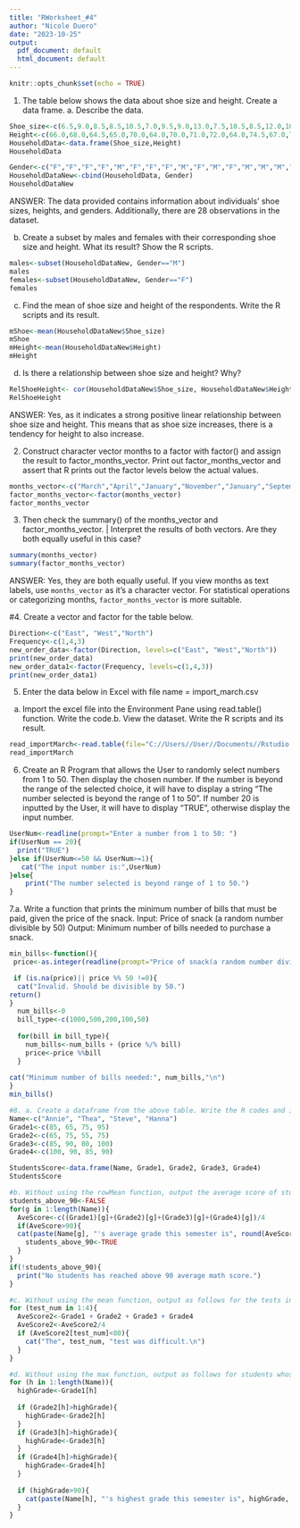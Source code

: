 ---
title: "RWorksheet_#4"
author: "Nicole Duero"
date: "2023-10-25"
output:
  pdf_document: default
  html_document: default
---

```{r setup, include=FALSE}
knitr::opts_chunk$set(echo = TRUE)
```
1. The table below shows the data about shoe size and height. Create a data frame. a. Describe the data.
```{r}
Shoe_size<-c(6.5,9.0,8.5,8.5,10.5,7.0,9.5,9.0,13.0,7.5,10.5,8.5,12.0,10.5,13.0,11.5,8.5,5.0,10.0,6.5,7.5,8.5,10.5,8.5,10.5,11.0,9.0,13.0)
Height<-c(66.0,68.0,64.5,65.0,70.0,64.0,70.0,71.0,72.0,64.0,74.5,67.0,71.0,71.0,77.0,72.0,59.0,62.0,72.0,66.0,64.0,67.0,73.0,69.0,72.0,70.0,69.0,70.0)
HouseholdData<-data.frame(Shoe_size,Height)
HouseholdData

Gender<-c("F","F","F","F","M","F","F","F","M","F","M","F","M","M","M","M","F","F","M","F","F","M","M","F","M","M","M","M")
HouseholdDataNew<-cbind(HouseholdData, Gender)
HouseholdDataNew
```
ANSWER: The data provided contains information about individuals' shoe sizes, heights, and genders. Additionally, there are 28 observations in the dataset.

b. Create a subset by males and females with their corresponding shoe size and height. What its result? Show the R scripts.
```{r}
males<-subset(HouseholdDataNew, Gender=="M")
males
females<-subset(HouseholdDataNew, Gender=="F")
females
```
c. Find the mean of shoe size and height of the respondents. Write the R scripts and its result.
```{r}
mShoe<-mean(HouseholdDataNew$Shoe_size)
mShoe
mHeight<-mean(HouseholdDataNew$Height)
mHeight
```
d. Is there a relationship between shoe size and height? Why?
```{r}
RelShoeHeight<- cor(HouseholdDataNew$Shoe_size, HouseholdDataNew$Height)
RelShoeHeight
```
ANSWER: Yes, as it indicates a strong positive linear relationship between shoe size and height. This means that as shoe size increases, there is a tendency for height to also increase.

2. Construct character vector months to a factor with factor() and assign the result to factor_months_vector. Print out factor_months_vector and assert that R prints out the factor levels below the actual values.
```{r}
months_vector<-c("March","April","January","November","January","September","October","September","November","August","January","November","November","February","May","August","July","December","August","August","September","November","February","April")
factor_months_vector<-factor(months_vector)
factor_months_vector
```
3. Then check the summary() of the months_vector and factor_months_vector. | Interpret the results of both vectors. Are they both equally useful in this case?
```{r}
summary(months_vector)
summary(factor_months_vector)
```
ANSWER: Yes, they are both equally useful. 
If you view months as text labels, use `months_vector` as it's a character vector.
For statistical operations or categorizing months, `factor_months_vector` is more suitable.

#4. Create a vector and factor for the table below.
```{r}
Direction<-c("East", "West","North")
Frequency<-c(1,4,3)
new_order_data<-factor(Direction, levels=c("East", "West","North"))
print(new_order_data)
new_order_data1<-factor(Frequency, levels=c(1,4,3))
print(new_order_data1)
```
5. Enter the data below in Excel with file name = import_march.csv
a. Import the excel file into the Environment Pane using read.table() function. Write the code.b. View the dataset. Write the R scripts and its result.
```{r}
read_importMarch<-read.table(file="C://Users//User//Documents//Rstudio Files//Worksheet#4//import_march.csv", header=TRUE, sep=",")
read_importMarch
```
6. Create an R Program that allows the User to randomly select numbers from 1 to 50. Then display the chosen number. If the number is beyond the range of the selected choice, it will have to display a string “The number selected is beyond the range of 1 to 50”. If number 20 is inputted by the User, it will have to display “TRUE”, otherwise display the input number.
```{r}
UserNum<-readline(prompt="Enter a number from 1 to 50: ")
if(UserNum == 20){
  print("TRUE")
}else if(UserNum<=50 && UserNum>=1){
   cat("The input number is:",UserNum) 
}else{
    print("The number selected is beyond range of 1 to 50.")
}
```
7.a. Write a function that prints the minimum number of bills that must be paid, given the price of the snack. Input: Price of snack (a random number divisible by 50) Output: Minimum number of bills needed to purchase a snack.
```{r}
min_bills<-function(){
 price<-as.integer(readline(prompt="Price of snack(a random number divisible by 50):"))

 if (is.na(price)|| price %% 50 !=0){
  cat("Invalid. Should be divisible by 50.")
return()
}
  num_bills<-0
  bill_type<-c(1000,500,200,100,50)
  
  for(bill in bill_type){
    num_bills<-num_bills + (price %/% bill)
    price<-price %%bill
  }
  
cat("Minimum number of bills needed:", num_bills,"\n")
}
min_bills()
```
```{r}
#8. a. Create a dataframe from the above table. Write the R codes and its output.
Name<-c("Annie", "Thea", "Steve", "Hanna")
Grade1<-c(85, 65, 75, 95)
Grade2<-c(65, 75, 55, 75)
Grade3<-c(85, 90, 80, 100)
Grade4<-c(100, 90, 85, 90)

StudentsScore<-data.frame(Name, Grade1, Grade2, Grade3, Grade4)
StudentsScore

#b. Without using the rowMean function, output the average score of students whose average math score over 90 points during the semester. write R code and its output. Example Output: Annie’s average grade this semester is 88.75.
students_above_90<-FALSE
for(g in 1:length(Name)){
  AveScore<-c((Grade1)[g]+(Grade2)[g]+(Grade3)[g]+(Grade4)[g])/4
  if(AveScore>90){
  cat(paste(Name[g], "'s average grade this semester is", round(AveScore,2),".\n"))
    students_above_90<-TRUE
  }
}
if(!students_above_90){
  print("No students has reached above 90 average math score.")
}

#c. Without using the mean function, output as follows for the tests in which the average score was less than 80 out of 4 tests. Example output: The nth test was difficult.
for (test_num in 1:4){
  AveScore2<-Grade1 + Grade2 + Grade3 + Grade4
  AveScore2<-AveScore2/4
  if (AveScore2[test_num]<80){
    cat("The", test_num, "test was difficult.\n")
  }
}

#d. Without using the max function, output as follows for students whose highest score for a semester exceeds 90 points. Example Output: Annie’s highest grade this semester is 95.
for (h in 1:length(Name)){
  highGrade<-Grade1[h]
  
  if (Grade2[h]>highGrade){
    highGrade<-Grade2[h]
  }
  if (Grade3[h]>highGrade){
    highGrade<-Grade3[h]
  }
  if (Grade4[h]>highGrade){
    highGrade<-Grade4[h]
  }
  
  if (highGrade>90){
    cat(paste(Name[h], "'s highest grade this semester is", highGrade, ".\n"))
  }
}
```


